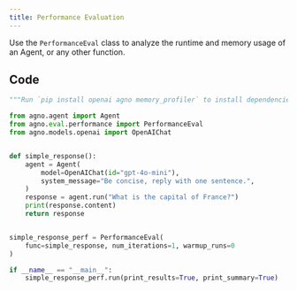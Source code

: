 ```yaml
---
title: Performance Evaluation
---
```


Use the `PerformanceEval` class to analyze the runtime and memory usage of an Agent, or any other function.

## Code

```python
"""Run `pip install openai agno memory_profiler` to install dependencies."""

from agno.agent import Agent
from agno.eval.performance import PerformanceEval
from agno.models.openai import OpenAIChat


def simple_response():
    agent = Agent(
        model=OpenAIChat(id="gpt-4o-mini"),
        system_message="Be concise, reply with one sentence.",
    )
    response = agent.run("What is the capital of France?")
    print(response.content)
    return response


simple_response_perf = PerformanceEval(
    func=simple_response, num_iterations=1, warmup_runs=0
)

if __name__ == "__main__":
    simple_response_perf.run(print_results=True, print_summary=True)
```


